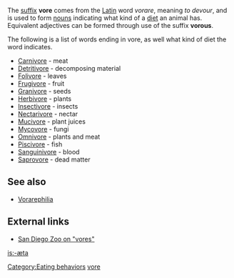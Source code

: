 {{Table_Biology_Prefixes_And_Suffixes}}
The [[suffix]] '''vore''' comes from the [[Latin]] word ''vorare'', meaning ''to devour'', and is used to form [[noun]]s indicating what kind of a [[diet]] an animal has. Equivalent adjectives can be formed through use of the suffix '''vorous'''.

The following is a list of words ending in vore, as well what kind of diet the word indicates.

*[[Carnivore]] - meat
*[[Detritivore]] - decomposing material
*[[Folivore]] - leaves
*[[Frugivore]] - fruit
*[[Granivore]] - seeds
*[[Herbivore]] - plants
*[[Insectivore]] - insects
*[[Nectarivore]] - nectar
*[[Mucivore]] - plant juices
*[[Mycovore]] - fungi
*[[Omnivore]] - plants and meat
*[[Piscivore]] - fish
*[[Sanguinivore]] - blood
*[[Saprovore]] - dead matter

== See also ==
* [[Vorarephilia]]

== External links ==
*[http://www.sandiegozoo.org/kids/readaboutit_ivores.html San Diego Zoo on "vores"]

[[Category:Eating behaviors]]
[[Category:Biology prefixes and suffixes|vore]]

[[is:-æta]]
